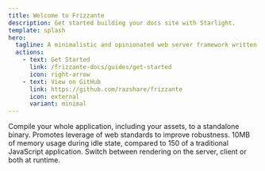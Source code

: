 ```yaml
---
title: Welcome to Frizzante
description: Get started building your docs site with Starlight.
template: splash
hero:
  tagline: A minimalistic and opinionated web server framework written in Go that uses Svelte to render pages.
  actions:
    - text: Get Started
      link: /frizzante-docs/guides/get-started
      icon: right-arrow
    - text: View on GitHub
      link: https://github.com/razshare/frizzante
      icon: external
      variant: minimal
---
```



<CardGrid stagger>
  <Card title='Standalone Binary' icon='linux'>
    Compile your whole application, including your assets, to a standalone binary.
    <LinkCard title='Read More' href="/frizzante-docs/guides/embedding-assets"/>
  </Card>
  <Card title='Web Standards' icon='sketch'>
    Promotes leverage of web standards to improve robustness.
    <LinkCard title='Read More' href="/frizzante-docs/guides/web-standards"/>
  </Card>
  <Card title='Lower Memory Footprint' icon='moon'>
    10MB of memory usage during idle state, compared to 150 of a traditional JavaScript application.
  </Card>
  <Card title='Render Modes' icon='biome'>
    Switch between rendering on the server, client or both at runtime.
    <LinkCard title='Read More' href="/frizzante-docs/guides/views/#render-modes"/>
  </Card>
</CardGrid>